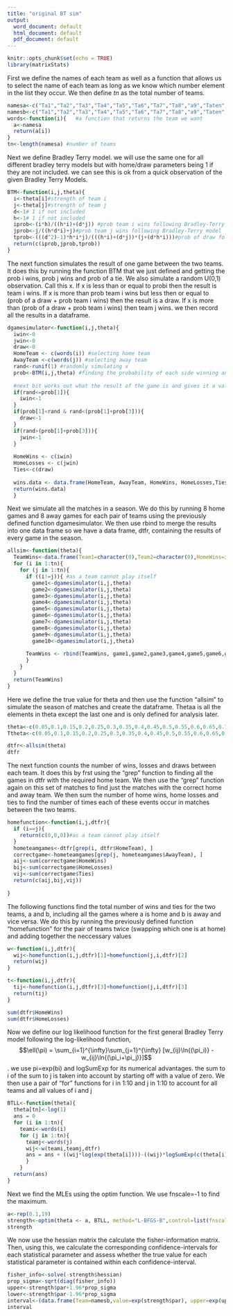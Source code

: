 ---
title: "original BT sim"
output:
  word_document: default
  html_document: default
  pdf_document: default
---

```{r setup, include=FALSE}
knitr::opts_chunk$set(echo = TRUE)
library(matrixStats)
```

First we define the names of each team as well as a function that allows us to select the name of each team as long as we know which number element in the list they occur. We then define $tn$ as the total number of teams.

```{r}
namesa<-c("Ta1","Ta2","Ta3","Ta4","Ta5","Ta6","Ta7","Ta8","a9","Taten","Tb1","Tb2","Tb3","Tb4","Tb5","Tb6","Tb7","Tb8","Tb9","Tbten")
namesb<-c("Ta1","Ta2","Ta3","Ta4","Ta5","Ta6","Ta7","Ta8","a9","Taten","Tb1","Tb2","Tb3","Tb4","Tb5","Tb6","Tb7","Tb8","Tb9")#defining the names for each team
words<-function(i){   #a function that returns the team we want
  a<-namesa
  return(a[i])
}
tn<-length(namesa) #number of teams
```

Next we define Bradley Terry model. we will use the same one for all different bradley terry models but with home/draw parameters being 1 if they are not included. we can see this is ok from a quick observation of the given Bradley Terry Models.

```{r}
BTM<-function(i,j,theta){
  i<-theta[i]#strength of team i
  j<-theta[j]#strength of team j
  d<-1# 1 if not included
  h<-1# 1 if not included
  iprob<-(i*h)/((h*i)+(d*j)) #prob team i wins following Bradley-Terry model
  jprob<-j/((h*d*i)+j)#prob team j wins following Bradley-Terry model
  tprob<-(((d^2)-1)*h*i*j)/(((h*i)+(d*j))*(j+(d*h*i)))#prob of draw following bradley terry model
  return(c(iprob,jprob,tprob))
}
```

The next function simulates the result of one game between the two teams. It does this by running the function BTM that we just defined and getting the prob i wins, prob j wins and prob of a tie. We also simulate a random U(0,1) observation. Call this x. If x is less than or equal to probi then the result is team i wins. If x is more than prob team i wins but less then or equal to (prob of a draw + prob team i wins) then the result is a draw. If x is more than (prob of a draw + prob team i wins) then team j wins. we then record all the results in a dataframe.

```{r}
dgamesimulator<-function(i,j,theta){
  iwin<-0
  jwin<-0
  draw<-0
  HomeTeam <- c(words(i)) #selecting home team
  AwayTeam <-c(words(j)) #selecting away team
  rand<-runif(1) #randomly simulating x
  prob<-BTM(i,j,theta) #finding the probability of each side winning and a draw
  
  #next bit works out what the result of the game is and gives it a value of 1 if that event happens
  if(rand<=prob[1]){
    iwin<-1
  }
  if(prob[1]<rand & rand<(prob[1]+prob[3])){
    draw<-1
  }
  if(rand>(prob[1]+prob[3])){
    jwin<-1
  }
  
  HomeWins <- c(iwin)
  HomeLosses <- c(jwin)
  Ties<-c(draw)
  
  wins.data <- data.frame(HomeTeam, AwayTeam, HomeWins, HomeLosses,Ties) #putting the result of the match in a data frame
  return(wins.data)
  }
```

Next we simulate all the matches in a season. We do this by running 8 home games and 8 away games for each pair of teams using the previously defined function dgamesimulator. We then use rbind to merge the results into one data frame so we have a data frame, dtfr, containing the results of every game in the season.

```{r}
allsim<-function(theta){
  TeamWins<-data.frame(Team1=character(0),Team2=character(0),HomeWins=integer(0),AwayWins=integer(0),Ties=integer(0))
  for (i in 1:tn){ 
    for (j in 1:tn){
      if ((i!=j)){ #as a team cannot play itself
        game1<-dgamesimulator(i,j,theta)
        game2<-dgamesimulator(i,j,theta)
        game3<-dgamesimulator(i,j,theta)
        game4<-dgamesimulator(i,j,theta)
        game5<-dgamesimulator(i,j,theta)
        game6<-dgamesimulator(i,j,theta)
        game7<-dgamesimulator(i,j,theta)
        game8<-dgamesimulator(i,j,theta)
        game9<-dgamesimulator(i,j,theta)
        game10<-dgamesimulator(i,j,theta)
        
      TeamWins <- rbind(TeamWins, game1,game2,game3,game4,game5,game6,game7,game8,game9,game10)
      }
    }
  }
  return(TeamWins)
}
```

Here we define the true value for theta and then use the function "allsim" to simulate the season of matches and create the dataframe. Thetaa is all the elements in theta except the last one and is only defined for analysis later.

```{r}
theta<-c(0.05,0.1,0.15,0.2,0.25,0.3,0.35,0.4,0.45,0.5,0.55,0.6,0.65,0.7,0.75,0.8,0.85,0.9,0.95,1.0)
Ttheta<-c(0.05,0.1,0.15,0.2,0.25,0.3,0.35,0.4,0.45,0.5,0.55,0.6,0.65,0.7,0.75,0.8,0.85,0.9,0.95)

dtfr<-allsim(theta)
dtfr
```

The next function counts the number of wins, losses and draws between each team. It does this by frst using the "grep" function to finding all the games in dtfr with the required home team. We then use the "grep" function again on this set of matches to find just the matches with the correct home and away team. We then sum the number of home wins, home losses and ties to find the number of times each of these events occur in matches between the two teams.

```{r}
homefunction<-function(i,j,dtfr){
  if (i==j){
    return(c(0,0,0))#as a team cannot play itself
  }
  hometeamgames<-dtfr[grep(i, dtfr$HomeTeam), ]
  correctgame<-hometeamgames[grep(j, hometeamgames$AwayTeam), ]
  aij<-sum(correctgame$HomeWins)
  bij<-sum(correctgame$HomeLosses)
  vij<-sum(correctgame$Ties)
  return(c(aij,bij,vij))
  
}
```

The following functions find the total number of wins and ties for the two teams, a and b, including all the games where a is home and b is away and vice versa. We do this by running the previously defined function "homefunction" for the pair of teams twice (swapping which one is at home) and adding together the neccessary values

```{r}
w<-function(i,j,dtfr){
  wij<-homefunction(i,j,dtfr)[1]+homefunction(j,i,dtfr)[2]
  return(wij)
}

t<-function(i,j,dtfr){
  tij<-homefunction(i,j,dtfr)[3]+homefunction(j,i,dtfr)[3]
  return(tij)
}
```

```{r}
sum(dtfr$HomeWins)
sum(dtfr$HomeLosses)


```

Now we define our log likelihood function for the first general Bradley Terry model following the log-likelihood function, $$\ell(\pi) =  \sum_{i=1}^{\infty}\sum_{j=1}^{\infty} [w_{ij}\ln{(\pi_i)} - w_{ij}\ln{(\pi_i+\pi_j)}]$$ . we use pi=exp(bi) and logSumExp for its numerical advantages. the sum to i of the sum to j is taken into account by starting off with a value of zero. We then use a pair of "for" functions for i in 1:10 and j in 1:10 to account for all teams and all values of i and j

```{r}
BTLL<-function(theta){
  theta[tn]<-log(1)
  ans = 0
  for (i in 1:tn){
    teami<-words(i)
    for (j in 1:tn){
      teamj<-words(j)
      wij<-w(teami,teamj,dtfr)
      ans = ans + ((wij*log(exp(theta[i])))-((wij)*logSumExp(c(theta[i],theta[j]))))
      }
    }
  return(ans)
}
```

Next we find the MLEs using the optim function. We use fnscale=-1 to find the maximum.

```{r}
a<-rep(0.1,19)
strength<-optim(theta <- a, BTLL, method="L-BFGS-B",control=list(fnscale=-1),hessian=TRUE)
strength
```
We now use the hessian matrix the calculate the fisher-information matrix. Then, using this, we calculate the corresponding confidence-intervals for each statistical parameter and assess whether the true value for each statistical parameter is contained within each confidence-interval.
```{r}
fisher_info<-solve(-strength$hessian)
prop_sigma<-sqrt(diag(fisher_info))
upper<-strength$par+1.96*prop_sigma
lower<-strength$par-1.96*prop_sigma
interval<-(data.frame(Team=namesb,value=exp(strength$par), upper=exp(upper), lower=exp(lower), True=Ttheta))
interval
```











